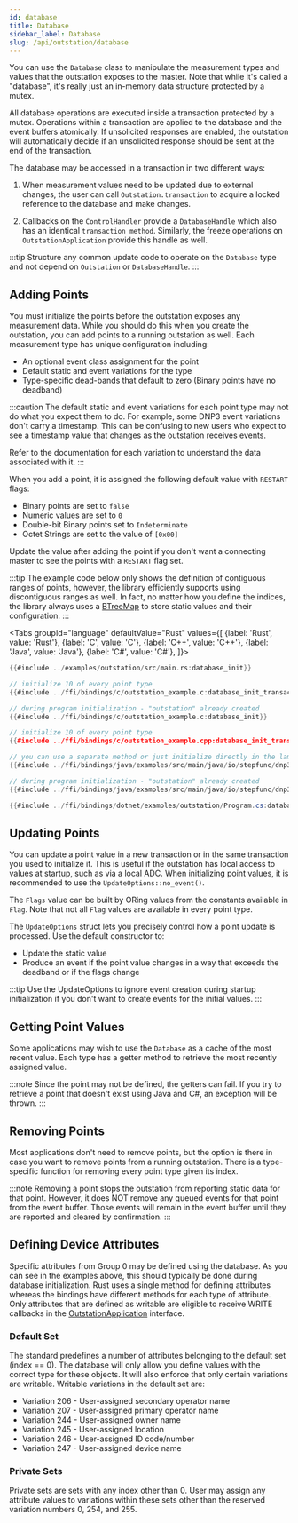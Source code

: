 ```yaml
---
id: database
title: Database
sidebar_label: Database
slug: /api/outstation/database
---
```



You can use the `Database` class to manipulate the measurement types and values that the outstation exposes to the master. Note that while it's called a "database", it's really just
an in-memory data structure protected by a mutex.

All database operations are executed inside a transaction protected by a mutex. Operations within a transaction are applied to the database and the
event buffers atomically. If unsolicited responses are enabled, the outstation will automatically decide if an unsolicited response
should be sent at the end of the transaction.

The database may be accessed in a transaction in two different ways:

1. When measurement values need to be updated due to external changes, the user can call `Outstation.transaction` to acquire
a locked reference to the database and make changes.

2. Callbacks on the `ControlHandler` provide a `DatabaseHandle` which also has an identical `transaction method`. Similarly, the freeze operations on
`OutstationApplication` provide this handle as well.

:::tip
Structure any common update code to operate on the `Database` type and not depend on `Outstation` or `DatabaseHandle`.
:::

## Adding Points

You must initialize the points before the outstation exposes any measurement data. While you should do this when you create the outstation, you can add points to a running outstation as well. Each measurement type has unique configuration including:

* An optional event class assignment for the point
* Default static and event variations for the type
* Type-specific dead-bands that default to zero (Binary points have no deadband)

:::caution
The default static and event variations for each point type may not do what you expect them to do. For example,
some DNP3 event variations don't carry a timestamp. This can be confusing to new users who expect to see a timestamp
value that changes as the outstation receives events.

Refer to the documentation for each variation to understand the data associated with it.
:::

When you add a point, it is assigned the following default value with `RESTART` flags:

* Binary points are set to `false`
* Numeric values are set to `0`
* Double-bit Binary points set to `Indeterminate`
* Octet Strings are set to the value of `[0x00]`

Update the value after adding the point if you don't want a connecting master to see the points with a `RESTART` flag set.

:::tip
The example code below only shows the definition of contiguous ranges of points, however, the library efficiently supports
using discontiguous ranges as well. In fact, no matter how you define the indices, the library always uses a [BTreeMap](https://doc.rust-lang.org/std/collections/struct.BTreeMap.html)
to store static values and their configuration.
:::

<Tabs
groupId="language"
defaultValue="Rust"
values={[
{label: 'Rust', value: 'Rust'},
{label: 'C', value: 'C'},
{label: 'C++', value: 'C++'},
{label: 'Java', value: 'Java'},
{label: 'C#', value: 'C#'},
]}>
<TabItem value="Rust">

```rust
{{#include ../examples/outstation/src/main.rs:database_init}}
```

</TabItem>
<TabItem value="C">

```c
// initialize 10 of every point type
{{#include ../ffi/bindings/c/outstation_example.c:database_init_transaction}}

// during program initialization - "outstation" already created
{{#include ../ffi/bindings/c/outstation_example.c:database_init}}
```

</TabItem>
<TabItem value="C++">

```cpp
// initialize 10 of every point type
{{#include ../ffi/bindings/c/outstation_example.cpp:database_init_transaction}}
```

</TabItem>
<TabItem value="Java">

```java
// you can use a separate method or just initialize directly in the lambda expression
{{#include ../ffi/bindings/java/examples/src/main/java/io/stepfunc/dnp3/examples/OutstationExample.java:database_init_function}}

// during program initialization - "outstation" already created
{{#include ../ffi/bindings/java/examples/src/main/java/io/stepfunc/dnp3/examples/OutstationExample.java:database_init}}
```

</TabItem>
<TabItem value="C#">

```csharp
{{#include ../ffi/bindings/dotnet/examples/outstation/Program.cs:database_init}}
```

</TabItem>
</Tabs>

## Updating Points

You can update a point value in a new transaction or in the same transaction you used to initialize it. This is useful if the outstation
has local access to values at startup, such as via a local ADC. When initializing point values, it is recommended to use the
`UpdateOptions::no_event()`.

The `Flags` value can be built by ORing values from the constants available in `Flag`. Note that not all `Flag` values are available
in every point type.

The `UpdateOptions` struct lets you precisely control how a point update is processed. Use the default constructor to:

* Update the static value
* Produce an event if the point value changes in a way that exceeds the deadband or if the flags change

:::tip
Use the UpdateOptions to ignore event creation during startup initialization if you don't want to create events for the initial values.
:::

## Getting Point Values

Some applications may wish to use the `Database` as a cache of the most recent value. Each type has a getter method to retrieve the most recently assigned value.

:::note
Since the point may not be defined, the getters can fail. If you try to retrieve a point that doesn't exist using Java and C#, an exception will be thrown.
:::

## Removing Points

Most applications don't need to remove points, but the option is there in case you want to remove points from a running outstation. There is a type-specific function for removing every point type given its index.

:::note
Removing a point stops the outstation from reporting static data for that point. However, it does NOT remove any queued events for that point from
the event buffer. Those events will remain in the event buffer until they are reported and cleared by confirmation.
:::

## Defining Device Attributes

Specific attributes from Group 0 may be defined using the database. As you can see in the examples above, this should typically be done during database initialization. Rust
uses a single method for defining attributes whereas the bindings have different methods for each type of attribute. Only attributes that are defined as writable are eligible
to receive WRITE callbacks in the [OutstationApplication](application) interface.

### Default Set

The standard predefines a number of attributes belonging to the default set (index == 0). The database will only allow you define values with the correct type for these objects. It
will also enforce that only certain variations are writable. Writable variations in the default set are:

* Variation 206 - User-assigned secondary operator name
* Variation 207 - User-assigned primary operator name
* Variation 244 - User-assigned owner name
* Variation 245 - User-assigned location
* Variation 246 - User-assigned ID code/number
* Variation 247 - User-assigned device name

### Private Sets

Private sets are sets with any index other than 0. User may assign any attribute values to variations within these sets
other than the reserved variation numbers 0, 254, and 255.



